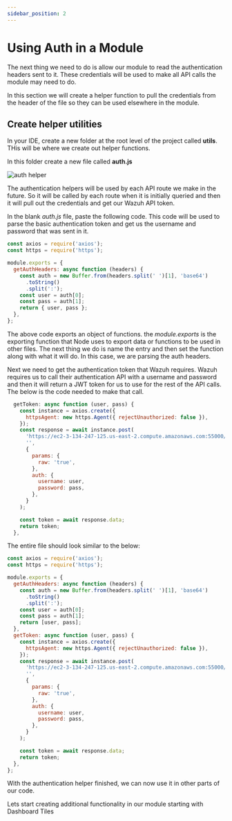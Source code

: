 ```yaml
---
sidebar_position: 2
---
```


# Using Auth in a Module

The next thing we need to do is allow our module to read the authentication headers sent to it. These credentials will be used to make all API calls the module may need to do.

In this section we will create a helper function to pull the credentials from the header of the file so they can be used elsewhere in the module.

## Create helper utilities

In your IDE, create a new folder at the root level of the project called **utils**. THis will be where we create out helper functions.

In this folder create a new file called **auth.js**

![auth helper](./imgs/utils-folder.png)

The authentication helpers will be used by each API route we make in the future. So it will be called by each route when it is initially queried and then it will pull out the credentials and get our Wazuh API token.

In the blank _auth.js_ file, paste the following code. This code will be used to parse the basic authentication token and get us the username and password that was sent in it.

```javascript
const axios = require('axios');
const https = require('https');

module.exports = {
  getAuthHeaders: async function (headers) {
    const auth = new Buffer.from(headers.split(' ')[1], 'base64')
      .toString()
      .split(':');
    const user = auth[0];
    const pass = auth[1];
    return { user, pass };
  },
};
```

The above code exports an object of functions. the _module.exports_ is the exporting function that Node uses to export data or functions to be used in other files. The next thing we do is name the entry and then set the function along with what it will do. In this case, we are parsing the auth headers.

Next we need to get the authentication token that Wazuh requires. Wazuh requires us to call their authentication API with a username and password and then it will return a JWT token for us to use for the rest of the API calls. The below is the code needed to make that call.

```javascript
  getToken: async function (user, pass) {
    const instance = axios.create({
      httpsAgent: new https.Agent({ rejectUnauthorized: false }),
    });
    const response = await instance.post(
      'https://ec2-3-134-247-125.us-east-2.compute.amazonaws.com:55000/security/user/authenticate',
      '',
      {
        params: {
          raw: 'true',
        },
        auth: {
          username: user,
          password: pass,
        },
      }
    );

    const token = await response.data;
    return token;
  },
```

The entire file should look similar to the below:

```javascript title="auth.js"
const axios = require('axios');
const https = require('https');

module.exports = {
  getAuthHeaders: async function (headers) {
    const auth = new Buffer.from(headers.split(' ')[1], 'base64')
      .toString()
      .split(':');
    const user = auth[0];
    const pass = auth[1];
    return [user, pass];
  },
  getToken: async function (user, pass) {
    const instance = axios.create({
      httpsAgent: new https.Agent({ rejectUnauthorized: false }),
    });
    const response = await instance.post(
      'https://ec2-3-134-247-125.us-east-2.compute.amazonaws.com:55000/security/user/authenticate',
      '',
      {
        params: {
          raw: 'true',
        },
        auth: {
          username: user,
          password: pass,
        },
      }
    );

    const token = await response.data;
    return token;
  },
};
```

With the authentication helper finished, we can now use it in other parts of our code.

Lets start creating additional functionality in our module starting with Dashboard Tiles
